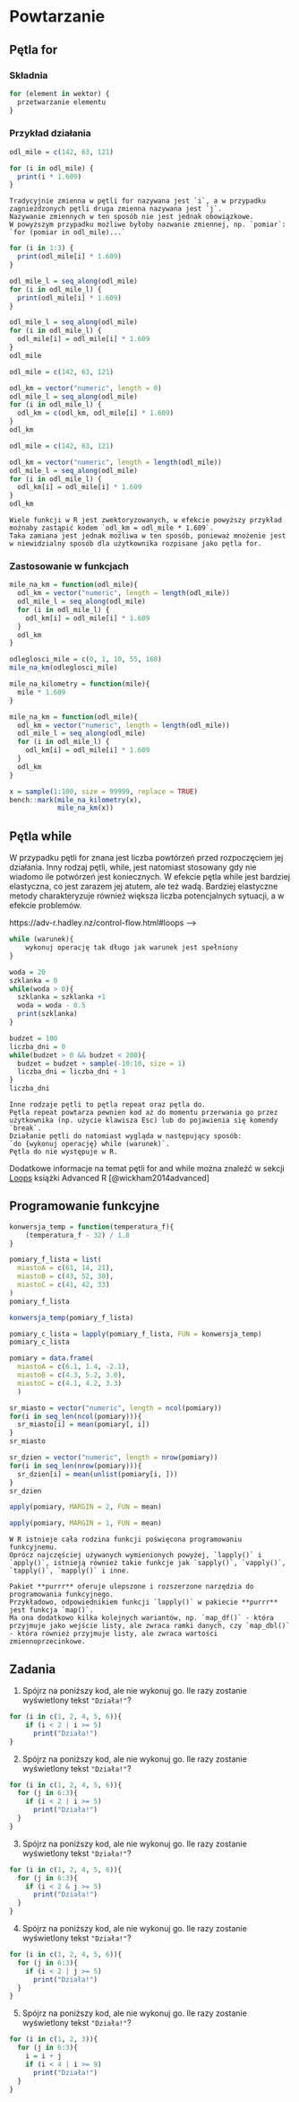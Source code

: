 # Powtarzanie {#petle}

<!-- intro -->
<!-- https://recology.info/2019/03/control-flow-exceptions/ -->

## Pętla for

### Składnia

<!-- https://rpubs.com/daspringate/vectorisation -->

```r
for (element in wektor) {
  przetwarzanie elementu
}
```

### Przykład działania

<!-- mila lądowa = 1,609 km -->

```r
odl_mile = c(142, 63, 121)
```

```r
for (i in odl_mile) {
  print(i * 1.609)
}
```

```block2
Tradycyjnie zmienna w pętli for nazywana jest `i`, a w przypadku zagnieżdzonych pętli druga zmienna nazywana jest `j`.
Nazywanie zmiennych w ten sposób nie jest jednak obowiązkowe.
W powyższym przypadku możliwe byłoby nazwanie zmiennej, np. `pomiar`: `for (pomiar in odl_mile)...`
```

```r
for (i in 1:3) {
  print(odl_mile[i] * 1.609)
}
```

<!-- block -->
<!-- uzywaj seq_along(old_mile) zamiast 1:length(old_mile), bo -->
<!-- 1:lenght(0) -->

```r
odl_mile_l = seq_along(odl_mile)
for (i in odl_mile_l) {
  print(odl_mile[i] * 1.609)
}
```

```r
odl_mile_l = seq_along(odl_mile)
for (i in odl_mile_l) {
  odl_mile[i] = odl_mile[i] * 1.609
}
odl_mile
```

```r
odl_mile = c(142, 63, 121)
```

```r
odl_km = vector("numeric", length = 0)
odl_mile_l = seq_along(odl_mile)
for (i in odl_mile_l) {
  odl_km = c(odl_km, odl_mile[i] * 1.609)
}
odl_km
```

```r
odl_mile = c(142, 63, 121)
```

```r
odl_km = vector("numeric", length = length(odl_mile))
odl_mile_l = seq_along(odl_mile)
for (i in odl_mile_l) {
  odl_km[i] = odl_mile[i] * 1.609
}
odl_km
```

```block2
Wiele funkcji w R jest zwektoryzowanych, w efekcie powyższy przykład możnaby zastąpić kodem `odl_km = odl_mile * 1.609`. 
Taka zamiana jest jednak możliwa w ten sposób, ponieważ mnożenie jest w niewidzialny sposób dla użytkownika rozpisane jako pętla for.
```

### Zastosowanie w funkcjach

```r
mile_na_km = function(odl_mile){
  odl_km = vector("numeric", length = length(odl_mile))
  odl_mile_l = seq_along(odl_mile)
  for (i in odl_mile_l) {
    odl_km[i] = odl_mile[i] * 1.609
  }
  odl_km
}
```

```r
odleglosci_mile = c(0, 1, 10, 55, 160)
mile_na_km(odleglosci_mile)
```

```r
mile_na_kilometry = function(mile){
  mile * 1.609
}

mile_na_km = function(odl_mile){
  odl_km = vector("numeric", length = length(odl_mile))
  odl_mile_l = seq_along(odl_mile)
  for (i in odl_mile_l) {
    odl_km[i] = odl_mile[i] * 1.609
  }
  odl_km
}

x = sample(1:100, size = 99999, replace = TRUE)
bench::mark(mile_na_kilometry(x),
            mile_na_km(x))
```

## Pętla while

W przypadku pętli for znana jest liczba powtórzeń przed rozpoczęciem jej działania.
Inny rodzaj pętli, while, jest natomiast stosowany gdy nie wiadomo ile potwórzeń jest koniecznych.
W efekcie pętla while jest bardziej elastyczna, co jest zarazem jej atutem, ale też wadą.
Bardziej elastyczne metody charakteryzuje również większa liczba potencjalnych sytuacji, a w efekcie problemów.

<!-- https://rstudio-education.github.io/hopr/loops.html#while-loops -->
https://adv-r.hadley.nz/control-flow.html#loops -->

```r
while (warunek){
    wykonuj operację tak długo jak warunek jest spełniony
}
```

```r
woda = 20
szklanka = 0
while(woda > 0){
  szklanka = szklanka +1
  woda = woda - 0.5
  print(szklanka)
}
```

```r
budzet = 100
liczba_dni = 0
while(budzet > 0 && budzet < 200){
  budzet = budzet + sample(-10:10, size = 1)
  liczba_dni = liczba_dni + 1
}
liczba_dni
```


```block2
Inne rodzaje pętli to pętla repeat oraz pętla do.
Pętla repeat powtarza pewnien kod aż do momentu przerwania go przez użytkownika (np. użycie klawisza Esc) lub do pojawienia się komendy `break`.
Działanie pętli do natomiast wygląda w następujący sposób:
`do {wykonuj operację} while (warunek)`.
Pętla do nie występuje w R.
```

Dodatkowe informacje na temat pętli for and while można znaleźć w sekcji [Loops](https://adv-r.hadley.nz/control-flow.html#loops) książki Advanced R [@wickham2014advanced]

## Programowanie funkcyjne

```r
konwersja_temp = function(temperatura_f){
    (temperatura_f - 32) / 1.8
}
```

```r
pomiary_f_lista = list(
  miastoA = c(61, 14, 21),
  miastoB = c(43, 52, 30),
  miastoC = c(41, 42, 33)
)
pomiary_f_lista
```

```r
konwersja_temp(pomiary_f_lista)
```

```r
pomiary_c_lista = lapply(pomiary_f_lista, FUN = konwersja_temp)
pomiary_c_lista
```

<!-- lapply -->
<!-- \@ref(dzialania-na-wektorach) -->
<!-- wektoryzacja-->
<!-- http://www.noamross.net/blog/2014/4/16/vectorization-in-r--why.html -->
<!-- http://alyssafrazee.com/2014/01/29/vectorization.html -->
<!-- *apply -->

```r
pomiary = data.frame(
  miastoA = c(6.1, 1.4, -2.1),
  miastoB = c(4.3, 5.2, 3.0),
  miastoC = c(4.1, 4.2, 3.3)
  )
```

```r
sr_miasto = vector("numeric", length = ncol(pomiary))
for(i in seq_len(ncol(pomiary))){
  sr_miasto[i] = mean(pomiary[, i])
}
sr_miasto
```

```r
sr_dzien = vector("numeric", length = nrow(pomiary))
for(i in seq_len(nrow(pomiary))){
  sr_dzien[i] = mean(unlist(pomiary[i, ]))
}
sr_dzien
```

```r
apply(pomiary, MARGIN = 2, FUN = mean)
```

```r
apply(pomiary, MARGIN = 1, FUN = mean)
```

```block2
W R istnieje cała rodzina funkcji poświęcona programowaniu funkcyjnemu.
Oprócz najczęściej używanych wymienionych powyżej, `lapply()` i `apply()`, istnieją również takie funkcje jak `sapply()`, `vapply()`, `tapply()`, `mapply()` i inne.
```

```block2
Pakiet **purrr** oferuje ulepszone i rozszerzone narzędzia do programowania funkcyjnego.
Przykładowo, odpowiednikiem funkcji `lapply()` w pakiecie **purrr** jest funkcja `map()`.
Ma ona dodatkowo kilka kolejnych wariantów, np. `map_df()` - która przyjmuje jako wejście listy, ale zwraca ramki danych, czy `map_dbl()` - która również przyjmuje listy, ale zwraca wartości zmiennoprzecinkowe.
```

<!-- https://r4ds.had.co.nz/iteration.html#the-map-functions -->
<!-- link to purrr -->

## Zadania

<!-- peer instruction - https://journals.plos.org/ploscompbiol/article/file?id=10.1371/journal.pcbi.1006023&type=printable -->

1) Spójrz na poniższy kod, ale nie wykonuj go.
Ile razy zostanie wyświetlony tekst `"Działa!"`?

```r
for (i in c(1, 2, 4, 5, 6)){
    if (i < 2 | i >= 5)
      print("Działa!")
}
```

2) Spójrz na poniższy kod, ale nie wykonuj go.
Ile razy zostanie wyświetlony tekst `"Działa!"`?

```r
for (i in c(1, 2, 4, 5, 6)){
  for (j in 6:3){
    if (i < 2 | i >= 5)
      print("Działa!")
  }
}
```

3) Spójrz na poniższy kod, ale nie wykonuj go.
Ile razy zostanie wyświetlony tekst `"Działa!"`?

```r
for (i in c(1, 2, 4, 5, 6)){
  for (j in 6:3){
    if (i < 2 & j >= 5)
      print("Działa!")
  }
}
```

4) Spójrz na poniższy kod, ale nie wykonuj go.
Ile razy zostanie wyświetlony tekst `"Działa!"`?

```r
for (i in c(1, 2, 4, 5, 6)){
  for (j in 6:3){
    if (i < 2 | j >= 5)
      print("Działa!")
  }
}
```

5) Spójrz na poniższy kod, ale nie wykonuj go.
Ile razy zostanie wyświetlony tekst `"Działa!"`?

```r
for (i in c(1, 2, 3)){
  for (j in 6:3){
    i = i + j
    if (i < 4 | i >= 9)
      print("Działa!")
  }
}
```

<!-- stworz for 1 -->
<!-- stworz for 2 -->
<!-- stworz while 1 -->
<!-- lapply 1 -->
<!-- lapply 2 -->
<!-- apply 1 -->
